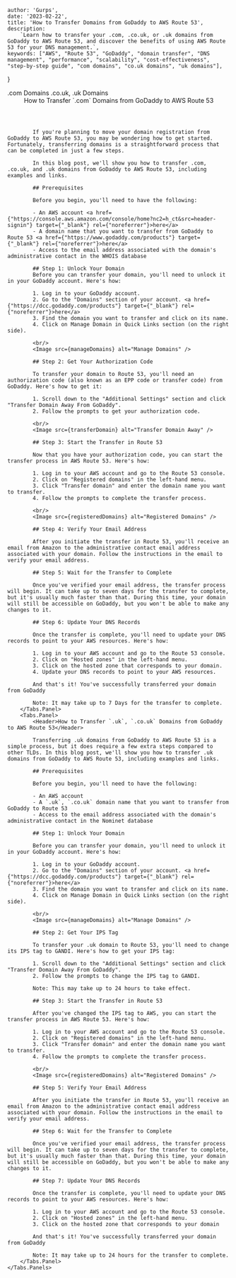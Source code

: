 

    author: 'Gurps',
    date: '2023-02-22',
    title: 'How to Transfer Domains from GoDaddy to AWS Route 53',
    description:
        `Learn how to transfer your .com, .co.uk, or .uk domains from GoDaddy to AWS Route 53, and discover the benefits of using AWS Route 53 for your DNS management.`,
    keywords: ["AWS", "Route 53", "GoDaddy", "domain transfer", "DNS management", "performance", "scalability", "cost-effectiveness", "step-by-step guide", "com domains", "co.uk domains", "uk domains"],
}


<Tabs>
    <Tabs.List>
        <Tabs.Tab>.com Domains</Tabs.Tab>
        <Tabs.Tab>.co.uk, .uk Domains</Tabs.Tab>
    </Tabs.List>
    <Tabs.Panels>
        <Tabs.Panel>
            <Header>How to Transfer `.com` Domains from GoDaddy to AWS Route 53</Header>

            If you're planning to move your domain registration from GoDaddy to AWS Route 53, you may be wondering how to get started. Fortunately, transferring domains is a straightforward process that can be completed in just a few steps.

            In this blog post, we'll show you how to transfer .com, .co.uk, and .uk domains from GoDaddy to AWS Route 53, including examples and links.

            ## Prerequisites

            Before you begin, you'll need to have the following:

            - An AWS account <a href={"https://console.aws.amazon.com/console/home?nc2=h_ct&src=header-signin"} target={"_blank"} rel={"noreferrer"}>here</a>
            - A domain name that you want to transfer from GoDaddy to Route 53 <a href={"https://www.godaddy.com/products"} target={"_blank"} rel={"noreferrer"}>here</a>
            - Access to the email address associated with the domain's administrative contact in the WHOIS database

            ## Step 1: Unlock Your Domain
            Before you can transfer your domain, you'll need to unlock it in your GoDaddy account. Here's how:

            1. Log in to your GoDaddy account.
            2. Go to the "Domains" section of your account. <a href={"https://dcc.godaddy.com/products"} target={"_blank"} rel={"noreferrer"}>here</a>
            3. Find the domain you want to transfer and click on its name.
            4. Click on Manage Domain in Quick Links section (on the right side).

            <br/>
            <Image src={manageDomains} alt="Manage Domains" />

            ## Step 2: Get Your Authorization Code

            To transfer your domain to Route 53, you'll need an authorization code (also known as an EPP code or transfer code) from GoDaddy. Here's how to get it:

            1. Scroll down to the "Additional Settings" section and click "Transfer Domain Away From GoDaddy".
            2. Follow the prompts to get your authorization code.

            <br/>
            <Image src={transferDomain} alt="Transfer Domain Away" />

            ## Step 3: Start the Transfer in Route 53

            Now that you have your authorization code, you can start the transfer process in AWS Route 53. Here's how:

            1. Log in to your AWS account and go to the Route 53 console.
            2. Click on "Registered domains" in the left-hand menu.
            3. Click "Transfer domain" and enter the domain name you want to transfer.
            4. Follow the prompts to complete the transfer process.

            <br/>
            <Image src={registeredDomains} alt="Registered Domains" />

            ## Step 4: Verify Your Email Address

            After you initiate the transfer in Route 53, you'll receive an email from Amazon to the administrative contact email address associated with your domain. Follow the instructions in the email to verify your email address.

            ## Step 5: Wait for the Transfer to Complete

            Once you've verified your email address, the transfer process will begin. It can take up to seven days for the transfer to complete, but it's usually much faster than that. During this time, your domain will still be accessible on GoDaddy, but you won't be able to make any changes to it.

            ## Step 6: Update Your DNS Records

            Once the transfer is complete, you'll need to update your DNS records to point to your AWS resources. Here's how:

            1. Log in to your AWS account and go to the Route 53 console.
            2. Click on "Hosted zones" in the left-hand menu.
            3. Click on the hosted zone that corresponds to your domain.
            4. Update your DNS records to point to your AWS resources.

            And that's it! You've successfully transferred your domain from GoDaddy

            Note: It may take up to 7 Days for the transfer to complete.
        </Tabs.Panel>
        <Tabs.Panel>
            <Header>How to Transfer `.uk`, `.co.uk` Domains from GoDaddy to AWS Route 53</Header>

            Transferring .uk domains from GoDaddy to AWS Route 53 is a simple process, but it does require a few extra steps compared to other TLDs. In this blog post, we'll show you how to transfer .uk domains from GoDaddy to AWS Route 53, including examples and links.

            ## Prerequisites

            Before you begin, you'll need to have the following:

            - An AWS account
            - A `.uk`, `.co.uk` domain name that you want to transfer from GoDaddy to Route 53
            - Access to the email address associated with the domain's administrative contact in the Nominet database

            ## Step 1: Unlock Your Domain

            Before you can transfer your domain, you'll need to unlock it in your GoDaddy account. Here's how:

            1. Log in to your GoDaddy account.
            2. Go to the "Domains" section of your account. <a href={"https://dcc.godaddy.com/products"} target={"_blank"} rel={"noreferrer"}>here</a>
            3. Find the domain you want to transfer and click on its name.
            4. Click on Manage Domain in Quick Links section (on the right side).

            <br/>
            <Image src={manageDomains} alt="Manage Domains" />

            ## Step 2: Get Your IPS Tag

            To transfer your .uk domain to Route 53, you'll need to change its IPS tag to GANDI. Here's how to get your IPS tag:

            1. Scroll down to the "Additional Settings" section and click "Transfer Domain Away From GoDaddy".
            2. Follow the prompts to change the IPS tag to GANDI.

            Note: This may take up to 24 hours to take effect.

            ## Step 3: Start the Transfer in Route 53

            After you've changed the IPS tag to AWS, you can start the transfer process in AWS Route 53. Here's how:

            1. Log in to your AWS account and go to the Route 53 console.
            2. Click on "Registered domains" in the left-hand menu.
            3. Click "Transfer domain" and enter the domain name you want to transfer.
            4. Follow the prompts to complete the transfer process.

            <br/>
            <Image src={registeredDomains} alt="Registered Domains" />

            ## Step 5: Verify Your Email Address

            After you initiate the transfer in Route 53, you'll receive an email from Amazon to the administrative contact email address associated with your domain. Follow the instructions in the email to verify your email address.

            ## Step 6: Wait for the Transfer to Complete

            Once you've verified your email address, the transfer process will begin. It can take up to seven days for the transfer to complete, but it's usually much faster than that. During this time, your domain will still be accessible on GoDaddy, but you won't be able to make any changes to it.

            ## Step 7: Update Your DNS Records

            Once the transfer is complete, you'll need to update your DNS records to point to your AWS resources. Here's how:

            1. Log in to your AWS account and go to the Route 53 console.
            2. Click on "Hosted zones" in the left-hand menu.
            3. Click on the hosted zone that corresponds to your domain

            And that's it! You've successfully transferred your domain from GoDaddy

            Note: It may take up to 24 hours for the transfer to complete.
        </Tabs.Panel>
    </Tabs.Panels>
</Tabs>